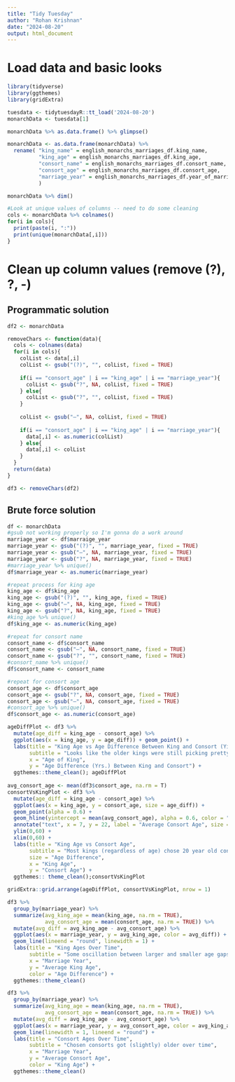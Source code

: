 ```yaml
---
title: "Tidy Tuesday"
author: "Rohan Krishnan"
date: "2024-08-20"
output: html_document
---
```


# Load data and basic looks

```r
library(tidyverse)
library(ggthemes)
library(gridExtra)

tuesdata <- tidytuesdayR::tt_load('2024-08-20')
monarchData <- tuesdata[1]

monarchData %>% as.data.frame() %>% glimpse()

monarchData <- as.data.frame(monarchData) %>%
  rename( "king_name" = english_monarchs_marriages_df.king_name,
          "king_age" = english_monarchs_marriages_df.king_age,
          "consort_name" = english_monarchs_marriages_df.consort_name,
          "consort_age" = english_monarchs_marriages_df.consort_age,
          "marriage_year" = english_monarchs_marriages_df.year_of_marriage
          )

monarchData %>% dim()

#Look at unique values of columns -- need to do some cleaning
cols <- monarchData %>% colnames()
for(i in cols){
  print(paste(i, ":"))
  print(unique(monarchData[,i]))
}
```

# Clean up column values (remove (?), ?, -)

## Programmatic solution

```r
df2 <- monarchData

removeChars <- function(data){
  cols <- colnames(data)
  for(i in cols){
    colList <- data[,i]
    colList <- gsub("(?)", "", colList, fixed = TRUE)
    
    if(i == "consort_age" | i == "king_age" | i == "marriage_year"){
      colList <- gsub("?", NA, colList, fixed = TRUE)
    } else{
      colList <- gsub("?", "", colList, fixed = TRUE)
    }
    
    colList <- gsub("–", NA, colList, fixed = TRUE)
    
    if(i == "consort_age" | i == "king_age" | i == "marriage_year"){
      data[,i] <- as.numeric(colList)
    } else{
      data[,i] <- colList
    }
  }
  return(data)
}

df3 <- removeChars(df2)

```

## Brute force solution

```r
df <- monarchData
#gsub not working properly so I'm gonna do a work around
marriage_year <- df$marraige_year
marriage_year <- gsub("(?)", "", marriage_year, fixed = TRUE)
marriage_year <- gsub("–", NA, marriage_year, fixed = TRUE)
marriage_year <- gsub("?", NA, marriage_year, fixed = TRUE)
#marriage_year %>% unique()
df$marriage_year <- as.numeric(marriage_year)

#repeat process for king age
king_age <- df$king_age
king_age <- gsub("(?)", "", king_age, fixed = TRUE)
king_age <- gsub("–", NA, king_age, fixed = TRUE)
king_age <- gsub("?", NA, king_age, fixed = TRUE)
#king_age %>% unique()
df$king_age <- as.numeric(king_age)

#repeat for consort name
consort_name <- df$consort_name
consort_name <- gsub("–", NA, consort_name, fixed = TRUE)
consort_name <- gsub("?", "", consort_name, fixed = TRUE)
#consort_name %>% unique()
df$consort_name <- consort_name

#repeat for consort age
consort_age <- df$consort_age
consort_age <- gsub("?", NA, consort_age, fixed = TRUE)
consort_age <- gsub("–", NA, consort_age, fixed = TRUE)
#consort_age %>% unique()
df$consort_age <- as.numeric(consort_age)
```

```r
ageDiffPlot <- df3 %>% 
  mutate(age_diff = king_age - consort_age) %>%
  ggplot(aes(x = king_age, y = age_diff)) + geom_point() + 
  labs(title = "King Age vs Age Difference Between King and Consort (Yikes...)",
       subtitle = "Looks like the older kings were still picking pretty young women.",
       x = "Age of King", 
       y = "Age Difference (Yrs.) Between King and Consort") + 
  ggthemes::theme_clean(); ageDiffPlot
 
avg_consort_age <- mean(df3$consort_age, na.rm = T)
consortVsKingPlot <- df3 %>%
  mutate(age_diff = king_age - consort_age) %>%
  ggplot(aes(x = king_age, y = consort_age, size = age_diff)) + 
  geom_point(alpha = 0.6) + 
  geom_hline(yintercept = mean(avg_consort_age), alpha = 0.6, color = "blue") + 
  annotate("text", x = 7, y = 22, label = "Average Consort Age", size = 3) + 
  ylim(0,60) + 
  xlim(0,60) +
  labs(title = "King Age vs Consort Age",
       subtitle = "Most kings (regardless of age) chose 20 year old consorts (yikes...).",
       size = "Age Difference",
       x = "King Age",
       y = "Consort Age") + 
  ggthemes:: theme_clean();consortVsKingPlot

gridExtra::grid.arrange(ageDiffPlot, consortVsKingPlot, nrow = 1)
```

```r
df3 %>%
  group_by(marriage_year) %>%
  summarize(avg_king_age = mean(king_age, na.rm = TRUE),
            avg_consort_age = mean(consort_age, na.rm = TRUE)) %>%
  mutate(avg_diff = avg_king_age - avg_consort_age) %>%
  ggplot(aes(x = marriage_year, y = avg_king_age, color = avg_diff)) + 
  geom_line(lineend = "round", linewidth = 1) +
  labs(title = "King Ages Over Time",
       subtitle = "Some oscillation between larger and smaller age gaps?",
       x = "Marriage Year",
       y = "Average King Age",
       color = "Age Difference") + 
  ggthemes::theme_clean()

df3 %>%
  group_by(marriage_year) %>%
  summarize(avg_king_age = mean(king_age, na.rm = TRUE),
            avg_consort_age = mean(consort_age, na.rm = TRUE)) %>%
  mutate(avg_diff = avg_king_age - avg_consort_age) %>%
  ggplot(aes(x = marriage_year, y = avg_consort_age, color = avg_king_age)) + 
  geom_line(linewidth = 1, lineend = "round") +
  labs(title = "Consort Ages Over Time",
       subtitle = "Chosen consorts got (slightly) older over time", 
       x = "Marriage Year",
       y = "Average Consort Age",
       color = "King Age") + 
  ggthemes::theme_clean()
```

